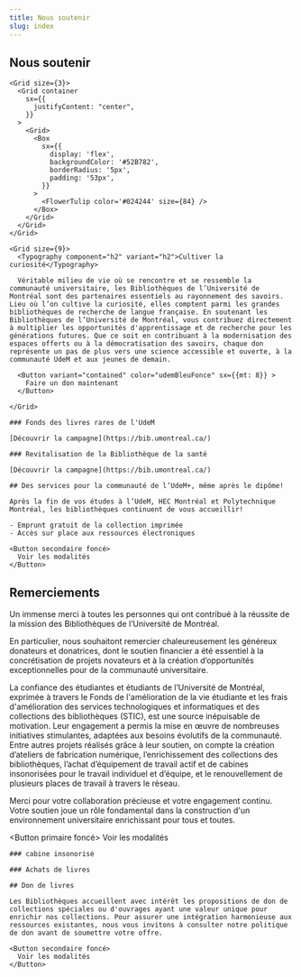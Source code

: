 ```yaml
---
title: Nous soutenir
slug: index
---
```



<Section>

# Nous soutenir

</Section>

<Section
  fond="bleu-200"
>
  <Grid
    container 
    spacing='20px' 
    sx={{
    }}
  >

    <Grid size={3}>
      <Grid container
        sx={{
          justifyContent: "center",
        }}
      >
        <Grid>
          <Box
            sx={{
              display: 'flex',
              backgroundColor: '#52B782',
              borderRadius: '5px',
              padding: '53px',
            }}
          >
            <FlowerTulip color='#024244' size={84} />
          </Box>
        </Grid>
      </Grid>
    </Grid>

    <Grid size={9}> 
      <Typography component="h2" variant="h2">Cultiver la curiosité</Typography>
      
      Véritable milieu de vie où se rencontre et se ressemble la communauté universitaire, les Bibliothèques de l’Université de Montréal sont des partenaires essentiels au rayonnement des savoirs. Lieu où l’on cultive la curiosité, elles comptent parmi les grandes bibliothèques de recherche de langue française. En soutenant les Bibliothèques de l’Université de Montréal, vous contribuez directement à multiplier les opportunités d'apprentissage et de recherche pour les générations futures. Que ce soit en contribuant à la modernisation des espaces offerts ou à la démocratisation des savoirs, chaque don représente un pas de plus vers une science accessible et ouverte, à la communauté UdeM et aux jeunes de demain.

      <Button variant="contained" color="udemBleuFonce" sx={{mt: 8}} >
        Faire un don maintenant
      </Button>

    </Grid>

  </Grid>
</Section>

<Section fond="vert-foncé-600">
  <Hero cartes photo>

    ### Fonds des livres rares de l'UdeM
    
    [Découvrir la campagne](https://bib.umontreal.ca/)
    
    ### Revitalisation de la Bibliothèque de la santé
    
    [Découvrir la campagne](https://bib.umontreal.ca/)

  </Hero>
</Section>

<Section fond="bleu-50">
  <Hero icône>

    ## Des services pour la communauté de l’UdeM+, même après le dipôme!
    
    Après la fin de vos études à l’UdeM, HEC Montréal et Polytechnique Montréal, les bibliothèques continuent de vous accueillir!
    
    - Emprunt gratuit de la collection imprimée  
    - Accès sur place aux ressources électroniques

    <Button secondaire foncé>
      Voir les modalités
    </Button>

  </Hero>
</Section>

<Section fond="rose-300">
<Hero icône>

## Remerciements

Un immense merci à toutes les personnes qui ont contribué à la réussite de la mission des Bibliothèques de l’Université de Montréal.

En particulier, nous souhaitont remercier chaleureusement les généreux donateurs et donatrices, dont le soutien financier a été essentiel à la concrétisation de projets novateurs et à la création d’opportunités exceptionnelles pour de la communauté universitaire.

La confiance des étudiantes et étudiants de l’Université de Montréal, exprimée à travers le Fonds de l'amélioration de la vie étudiante et les frais d'amélioration des services technologiques et informatiques et des collections des bibliothèques (STIC), est une source inépuisable de motivation. Leur engagement a permis la mise en œuvre de nombreuses initiatives stimulantes, adaptées aux besoins évolutifs de la communauté. Entre autres projets réalisés grâce à leur soutien, on compte la création d’ateliers de fabrication numérique, l’enrichissement des collections des bibliothèques, l’achat d’équipement de travail actif et de cabines insonorisées pour le travail individuel et d’équipe, et le renouvellement de plusieurs places de travail à travers le réseau.

Merci pour votre collaboration précieuse et votre engagement continu. Votre soutien joue un rôle fondamental dans la construction d'un environnement universitaire enrichissant pour tous et toutes.

<Button primaire foncé>
  Voir les modalités
</Button>

</Hero>

</Section>

<Section fond="rose-100">
  <Hero cartes photo info en hover>

    ### cabine insonorisé
    
    ### Achats de livres

  </Hero>
</Section>

<Section fond="bleu-50">
  <Hero icône>


    ## Don de livres
    
    Les Bibliothèques accueillent avec intérêt les propositions de don de collections spéciales ou d'ouvrages ayant une valeur unique pour enrichir nos collections. Pour assurer une intégration harmonieuse aux ressources existantes, nous vous invitons à consulter notre politique de don avant de soumettre votre offre.

    <Button secondaire foncé>
      Voir les modalités
    </Button>

  </Hero>

</Section>
